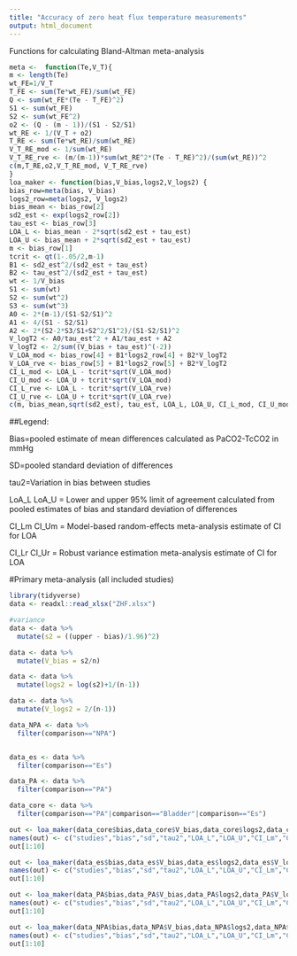 ```yaml
---
title: "Accuracy of zero heat flux temperature measurements"
output: html_document
---
```


Functions for calculating Bland-Altman meta-analysis

```r
meta <-  function(Te,V_T){
m <- length(Te)
wt_FE=1/V_T
T_FE <- sum(Te*wt_FE)/sum(wt_FE)
Q <- sum(wt_FE*(Te - T_FE)^2)
S1 <- sum(wt_FE)
S2 <- sum(wt_FE^2)
o2 <- (Q - (m - 1))/(S1 - S2/S1)
wt_RE <- 1/(V_T + o2)
T_RE <- sum(Te*wt_RE)/sum(wt_RE)
V_T_RE_mod <- 1/sum(wt_RE)
V_T_RE_rve <- (m/(m-1))*sum(wt_RE^2*(Te - T_RE)^2)/(sum(wt_RE))^2
c(m,T_RE,o2,V_T_RE_mod, V_T_RE_rve)
}
loa_maker <- function(bias,V_bias,logs2,V_logs2) {
bias_row=meta(bias, V_bias)
logs2_row=meta(logs2, V_logs2)
bias_mean <- bias_row[2]
sd2_est <- exp(logs2_row[2])
tau_est <- bias_row[3]
LOA_L <- bias_mean - 2*sqrt(sd2_est + tau_est)
LOA_U <- bias_mean + 2*sqrt(sd2_est + tau_est)
m <- bias_row[1]
tcrit <- qt(1-.05/2,m-1)
B1 <- sd2_est^2/(sd2_est + tau_est)
B2 <- tau_est^2/(sd2_est + tau_est)
wt <- 1/V_bias
S1 <- sum(wt)
S2 <- sum(wt^2)
S3 <- sum(wt^3)
A0 <- 2*(m-1)/(S1-S2/S1)^2
A1 <- 4/(S1 - S2/S1)
A2 <- 2*(S2-2*S3/S1+S2^2/S1^2)/(S1-S2/S1)^2
V_logT2 <- A0/tau_est^2 + A1/tau_est + A2
V_logT2 <- 2/sum((V_bias + tau_est)^(-2))
V_LOA_mod <- bias_row[4] + B1*logs2_row[4] + B2*V_logT2
V_LOA_rve <- bias_row[5] + B1*logs2_row[5] + B2*V_logT2
CI_L_mod <- LOA_L - tcrit*sqrt(V_LOA_mod)
CI_U_mod <- LOA_U + tcrit*sqrt(V_LOA_mod)
CI_L_rve <- LOA_L - tcrit*sqrt(V_LOA_rve)
CI_U_rve <- LOA_U + tcrit*sqrt(V_LOA_rve)
c(m, bias_mean,sqrt(sd2_est), tau_est, LOA_L, LOA_U, CI_L_mod, CI_U_mod, CI_L_rve, CI_U_rve)}
```


##Legend:

Bias=pooled estimate of mean differences calculated as PaCO2-TcCO2 in mmHg

SD=pooled standard deviation of differences

tau2=Variation in bias between studies

LoA_L LoA_U = Lower and upper 95% limit of agreement calculated from pooled estimates of bias and standard deviation of differences

CI_Lm CI_Um = Model-based random-effects meta-analysis estimate of CI for LOA

CI_Lr CI_Ur = Robust variance estimation meta-analysis estimate of CI for LOA

#Primary meta-analysis (all included studies)
```r
library(tidyverse)
data <- readxl::read_xlsx("ZHF.xlsx")

#variance
data <- data %>% 
  mutate(s2 = ((upper - bias)/1.96)^2)

data <- data %>% 
  mutate(V_bias = s2/n)

data <- data %>% 
  mutate(logs2 = log(s2)+1/(n-1))

data <- data %>% 
  mutate(V_logs2 = 2/(n-1))

data_NPA <- data %>% 
  filter(comparison=="NPA")


data_es <- data %>% 
  filter(comparison=="Es")

data_PA <- data %>% 
  filter(comparison=="PA")

data_core <- data %>% 
  filter(comparison=="PA"|comparison=="Bladder"|comparison=="Es")

```


```r
out <- loa_maker(data_core$bias,data_core$V_bias,data_core$logs2,data_core$V_logs2)
names(out) <- c("studies","bias","sd","tau2","LOA_L","LOA_U","CI_Lm","CI_Um","CI_Lr","CI_Ur")
out[1:10]
```

```r
out <- loa_maker(data_es$bias,data_es$V_bias,data_es$logs2,data_es$V_logs2)
names(out) <- c("studies","bias","sd","tau2","LOA_L","LOA_U","CI_Lm","CI_Um","CI_Lr","CI_Ur")
out[1:10]
```

```r
out <- loa_maker(data_PA$bias,data_PA$V_bias,data_PA$logs2,data_PA$V_logs2)
names(out) <- c("studies","bias","sd","tau2","LOA_L","LOA_U","CI_Lm","CI_Um","CI_Lr","CI_Ur")
out[1:10]
```

```r
out <- loa_maker(data_NPA$bias,data_NPA$V_bias,data_NPA$logs2,data_NPA$V_logs2)
names(out) <- c("studies","bias","sd","tau2","LOA_L","LOA_U","CI_Lm","CI_Um","CI_Lr","CI_Ur")
out[1:10]
```
